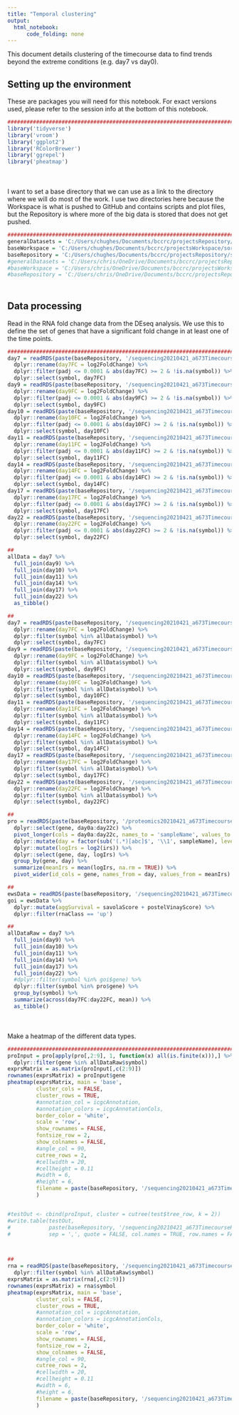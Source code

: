 ```yaml
---
title: "Temporal clustering"
output:
  html_notebook:
      code_folding: none
---
```


This document details clustering of the timecourse data to find trends beyond the extreme conditions (e.g. day7 vs day0).

## Setting up the environment

These are packages you will need for this notebook. For exact versions used, please refer to the session info at the bottom of this notebook.

```r
##########################################################################################
library('tidyverse')
library('vroom')
library('ggplot2')
library('RColorBrewer')
library('ggrepel')
library('pheatmap')
```

<div style="margin-bottom:50px;"></div>

I want to set a base directory that we can use as a link to the directory where we will do most of the work. I use two directories here because the Workspace is what is pushed to GitHub and contains scripts and plot files, but the Repository is where more of the big data is stored that does not get pushed.

```r
##########################################################################################
generalDatasets = 'C:/Users/chughes/Documents/bccrc/projectsRepository/generalDatasets'
baseWorkspace = 'C:/Users/chughes/Documents/bccrc/projectsWorkspace/sorensenLab/relatedToDlg2'
baseRepository = 'C:/Users/chughes/Documents/bccrc/projectsRepository/sorensenLab/relatedToDlg2'
#generalDatasets = 'C:/Users/chris/OneDrive/Documents/bccrc/projectsRepository/generalDatasets'
#baseWorkspace = 'C:/Users/chris/OneDrive/Documents/bccrc/projectsWorkspace/sorensenLab/relatedToYbx1'
#baseRepository = 'C:/Users/chris/OneDrive/Documents/bccrc/projectsRepository/sorensenLab/relatedToYbx1'
```

<div style="margin-bottom:50px;"></div>

## Data processing

Read in the RNA fold change data from the DEseq analysis. We use this to define the set of genes that have a significant fold change in at least one of the time points.

```r
##########################################################################################
day7 = readRDS(paste(baseRepository, '/sequencing20210421_a673TimecourseRnaSeqOutput/dataset_deseq2_day7-day0.rds', sep = '')) %>%
  dplyr::rename(day7FC = log2FoldChange) %>%
  dplyr::filter(padj <= 0.0001 & abs(day7FC) >= 2 & !is.na(symbol)) %>%
  dplyr::select(symbol, day7FC)
day9 = readRDS(paste(baseRepository, '/sequencing20210421_a673TimecourseRnaSeqOutput/dataset_deseq2_day9-day0.rds', sep = '')) %>%
  dplyr::rename(day9FC = log2FoldChange) %>%
  dplyr::filter(padj <= 0.0001 & abs(day9FC) >= 2 & !is.na(symbol)) %>%
  dplyr::select(symbol, day9FC)
day10 = readRDS(paste(baseRepository, '/sequencing20210421_a673TimecourseRnaSeqOutput/dataset_deseq2_day10-day0.rds', sep = '')) %>%
  dplyr::rename(day10FC = log2FoldChange) %>%
  dplyr::filter(padj <= 0.0001 & abs(day10FC) >= 2 & !is.na(symbol)) %>%
  dplyr::select(symbol, day10FC)
day11 = readRDS(paste(baseRepository, '/sequencing20210421_a673TimecourseRnaSeqOutput/dataset_deseq2_day11-day0.rds', sep = '')) %>%
  dplyr::rename(day11FC = log2FoldChange) %>%
  dplyr::filter(padj <= 0.0001 & abs(day11FC) >= 2 & !is.na(symbol)) %>%
  dplyr::select(symbol, day11FC)
day14 = readRDS(paste(baseRepository, '/sequencing20210421_a673TimecourseRnaSeqOutput/dataset_deseq2_day14-day0.rds', sep = '')) %>%
  dplyr::rename(day14FC = log2FoldChange) %>%
  dplyr::filter(padj <= 0.0001 & abs(day14FC) >= 2 & !is.na(symbol)) %>%
  dplyr::select(symbol, day14FC)
day17 = readRDS(paste(baseRepository, '/sequencing20210421_a673TimecourseRnaSeqOutput/dataset_deseq2_day17-day0.rds', sep = '')) %>%
  dplyr::rename(day17FC = log2FoldChange) %>%
  dplyr::filter(padj <= 0.0001 & abs(day17FC) >= 2 & !is.na(symbol)) %>%
  dplyr::select(symbol, day17FC)
day22 = readRDS(paste(baseRepository, '/sequencing20210421_a673TimecourseRnaSeqOutput/dataset_deseq2_day22-day0.rds', sep = '')) %>%
  dplyr::rename(day22FC = log2FoldChange) %>%
  dplyr::filter(padj <= 0.0001 & abs(day22FC) >= 2 & !is.na(symbol)) %>%
  dplyr::select(symbol, day22FC)

##
allData = day7 %>%
  full_join(day9) %>%
  full_join(day10) %>%
  full_join(day11) %>%
  full_join(day14) %>%
  full_join(day17) %>%
  full_join(day22) %>%
  as_tibble()

##
day7 = readRDS(paste(baseRepository, '/sequencing20210421_a673TimecourseRnaSeqOutput/dataset_deseq2_day7-day0.rds', sep = '')) %>%
  dplyr::rename(day7FC = log2FoldChange) %>%
  dplyr::filter(symbol %in% allData$symbol) %>%
  dplyr::select(symbol, day7FC)
day9 = readRDS(paste(baseRepository, '/sequencing20210421_a673TimecourseRnaSeqOutput/dataset_deseq2_day9-day0.rds', sep = '')) %>%
  dplyr::rename(day9FC = log2FoldChange) %>%
  dplyr::filter(symbol %in% allData$symbol) %>%
  dplyr::select(symbol, day9FC)
day10 = readRDS(paste(baseRepository, '/sequencing20210421_a673TimecourseRnaSeqOutput/dataset_deseq2_day10-day0.rds', sep = '')) %>%
  dplyr::rename(day10FC = log2FoldChange) %>%
  dplyr::filter(symbol %in% allData$symbol) %>%
  dplyr::select(symbol, day10FC)
day11 = readRDS(paste(baseRepository, '/sequencing20210421_a673TimecourseRnaSeqOutput/dataset_deseq2_day11-day0.rds', sep = '')) %>%
  dplyr::rename(day11FC = log2FoldChange) %>%
  dplyr::filter(symbol %in% allData$symbol) %>%
  dplyr::select(symbol, day11FC)
day14 = readRDS(paste(baseRepository, '/sequencing20210421_a673TimecourseRnaSeqOutput/dataset_deseq2_day14-day0.rds', sep = '')) %>%
  dplyr::rename(day14FC = log2FoldChange) %>%
  dplyr::filter(symbol %in% allData$symbol) %>%
  dplyr::select(symbol, day14FC)
day17 = readRDS(paste(baseRepository, '/sequencing20210421_a673TimecourseRnaSeqOutput/dataset_deseq2_day17-day0.rds', sep = '')) %>%
  dplyr::rename(day17FC = log2FoldChange) %>%
  dplyr::filter(symbol %in% allData$symbol) %>%
  dplyr::select(symbol, day17FC)
day22 = readRDS(paste(baseRepository, '/sequencing20210421_a673TimecourseRnaSeqOutput/dataset_deseq2_day22-day0.rds', sep = '')) %>%
  dplyr::rename(day22FC = log2FoldChange) %>%
  dplyr::filter(symbol %in% allData$symbol) %>%
  dplyr::select(symbol, day22FC)

##
pro = readRDS(paste(baseRepository, '/proteomics20210421_a673TimecourseSearchOutput/dataset_proteinSetABCIrsNormalized.rds', sep = '')) %>%
  dplyr::select(gene, day0a:day22c) %>%
  pivot_longer(cols = day0a:day22c, names_to = 'sampleName', values_to = 'irs') %>%
  dplyr::mutate(day = factor(sub('(.*)[abc]$', '\\1', sampleName), levels = c('day0','day7','day9','day10','day11','day14','day17','day22'))) %>%
  dplyr::mutate(logIrs = log2(irs)) %>%
  dplyr::select(gene, day, logIrs) %>%
  group_by(gene, day) %>%
  summarize(meanIrs = mean(logIrs, na.rm = TRUE)) %>%
  pivot_wider(id_cols = gene, names_from = day, values_from = meanIrs)

##
ewsData = readRDS(paste(baseRepository, '/sequencing20210421_a673TimecourseRnaSeqOutput/dataset_ewsSignatureScoredData.rds', sep = ''))
goi = ewsData %>%
  dplyr::mutate(aggSurvival = savolaScore + postelVinayScore) %>%
  dplyr::filter(rnaClass == 'up')

##
allDataRaw = day7 %>%
  full_join(day9) %>%
  full_join(day10) %>%
  full_join(day11) %>%
  full_join(day14) %>%
  full_join(day17) %>%
  full_join(day22) %>%
  #dplyr::filter(symbol %in% goi$gene) %>%
  dplyr::filter(symbol %in% pro$gene) %>%
  group_by(symbol) %>%
  summarize(across(day7FC:day22FC, mean)) %>%
  as_tibble()
```

<div style="margin-bottom:50px;"></div>

Make a heatmap of the different data types.

```r
##########################################################################################
proInput = pro[apply(pro[,2:9], 1, function(x) all(is.finite(x))),] %>%
  dplyr::filter(gene %in% allDataRaw$symbol)
exprsMatrix = as.matrix(proInput[,c(2:9)])
rownames(exprsMatrix) = proInput$gene
pheatmap(exprsMatrix, main = 'base',
         cluster_cols = FALSE,
         cluster_rows = TRUE,
         #annotation_col = icgcAnnotation,
         #annotation_colors = icgcAnnotationCols,
         border_color = 'white',
         scale = 'row',
         show_rownames = FALSE,
         fontsize_row = 2,
         show_colnames = FALSE,
         #angle_col = 90,
         cutree_rows = 2,
         #cellwidth = 20,
         #cellheight = 0.11
         #width = 6,
         #height = 6,
         filename = paste(baseRepository, '/sequencing20210421_a673TimecourseRnaSeqOutput/heatmap_proteinClustersAcrossTimecourse.pdf', sep = '')
         )


#testOut <- cbind(proInput, cluster = cutree(test$tree_row, k = 2))
#write.table(testOut, 
#            paste(baseRepository, '/sequencing20210421_a673TimecourseRnaSeqOutput/dataset_testCluters.csv', sep = ''),
#            sep = ',', quote = FALSE, col.names = TRUE, row.names = FALSE)



##
rna = readRDS(paste(baseRepository, '/sequencing20210421_a673TimecourseRnaSeqOutput/dataset_txiAllSamplesSummarizedMeans.rds', sep = '')) %>%
  dplyr::filter(symbol %in% allDataRaw$symbol)
exprsMatrix = as.matrix(rna[,c(2:9)])
rownames(exprsMatrix) = rna$symbol
pheatmap(exprsMatrix, main = 'base',
         cluster_cols = FALSE,
         cluster_rows = TRUE,
         #annotation_col = icgcAnnotation,
         #annotation_colors = icgcAnnotationCols,
         border_color = 'white',
         scale = 'row',
         show_rownames = FALSE,
         fontsize_row = 2,
         show_colnames = FALSE,
         #angle_col = 90,
         cutree_rows = 2,
         #cellwidth = 20,
         #cellheight = 0.11
         #width = 6,
         #height = 6,
         filename = paste(baseRepository, '/sequencing20210421_a673TimecourseRnaSeqOutput/heatmap_rnaClustersAcrossTimecourse.pdf', sep = '')
         )
```






